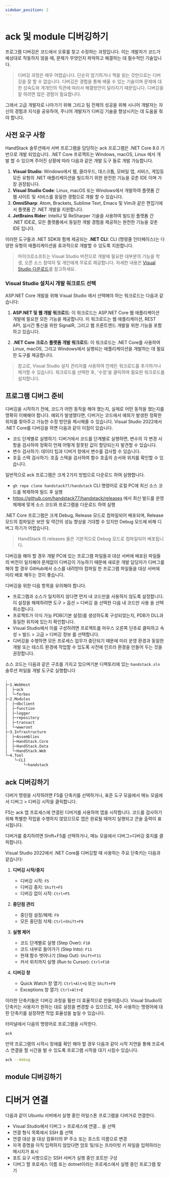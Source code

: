 ```yaml
---
sidebar_position: 2
---
```


# ack 및 module 디버깅하기

프로그램 디버깅은 코드에서 오류를 찾고 수정하는 과정입니다. 이는 개발자가 코드가 예상대로 작동하지 않을 때, 문제가 무엇인지 파악하고 해결하는 데 필수적인 기술입니다.

> 디버깅 과정은 매우 어렵습니다. 단순히 암기하거나 책을 읽는 것만으로는 디버깅을 잘 할 수 없습니다. 디버깅은 경험을 통해 배울 수 있는 기술이며 문제에 대한 성숙도와 개개인의 직관에 따라서 해결방안이 달라지기 때문입니다. 디버깅을 잘 하려면 많은 경험이 필요합니다.

그래서 고급 개발자로 나아가기 위해 그리고 팀 전체의 성공을 위해 시니어 개발자는 자신의 경험과 지식을 공유하여, 주니어 개발자가 디버깅 기술을 향상시키는 데 도움을 줘야 합니다.

## 사전 요구 사항

HandStack 솔루션에서 서버 프로그램을 담당하는 ack 프로그램은 .NET Core 8.0 기반으로 개발 되었습니다. .NET Core 프로젝트는 Windows, macOS, Linux 에서 개발 할 수 있으며 주어진 상황에 따라 다음과 같은 개발 도구 들로 개발 가능합니다.

1. **Visual Studio**: Windows에서 웹, 클라우드, 데스크톱, 모바일 앱, 서비스, 게임등 모든 유형의 .NET 애플리케이션을 빌드하기 위한 완전한 기능을 갖춘 IDE 이며 가장 권장됩니다.
2. **Visual Studio Code**: Linux, macOS 또는 Windows에서 개발하여 플랫폼 간 웹 사이트 및 서비스를 동일한 경험으로 개발 할 수 있습니다.
3. **OmniSharp**: Atom, Brackets, Sublime Text, Emacs 및 Vim과 같은 편집기에서 플랫폼 간 .NET 개발을 지원합니다.
4. **JetBrains Rider**: IntelliJ 및 ReSharper 기술을 사용하여 빌드된 플랫폼 간 .NET IDE로, 모든 플랫폼에서 동일한 개발 경험을 제공하는 완전한 기능을 갖춘 IDE 입니다.

이러한 도구들과 .NET SDK와 함께 제공되는 **.NET CLI**: CLI (명령줄 인터페이스)는 다양한 유형의 애플리케이션을 효과적으로 개발할 수 있도록 지원합니다.

> 마이크로소프트는 Visual Studio 버전으로 개발에 필요한 대부분의 기능을 학생, 오픈 소스 참여자 및 개인에게 무료로 제공합니다. 자세한 내용은 [Visual Studio 다운로드](https://visualstudio.microsoft.com/ko/downloads/)를 참고하세요.

 ### Visual Studio 설치시 개발 워크로드 선택

ASP.NET Core 개발을 위해 Visual Studio 에서 선택해야 하는 워크로드는 다음과 같습니다:

1. **ASP.NET 및 웹 개발 워크로드**: 이 워크로드는 ASP.NET Core 웹 애플리케이션 개발에 필요한 모든 기능을 제공합니다. 이 워크로드는 웹 애플리케이션, REST API, 실시간 통신을 위한 SignalR, 그리고 웹 프론트엔드 개발을 위한 기능을 포함하고 있습니다.

2. **.NET Core 크로스 플랫폼 개발 워크로드**: 이 워크로드는 .NET Core를 사용하여 Linux, macOS, 그리고 Windows에서 실행되는 애플리케이션을 개발하는 데 필요한 도구를 제공합니다.

> 참고로, Visual Studio 설치 관리자를 사용하여 언제든 워크로드를 추가하거나 제거할 수 있습니다. 워크로드를 선택한 후, '수정'을 클릭하여 필요한 워크로드를 설치합니다.

## 프로그램 디버그 준비

디버깅을 시작하기 전에, 코드가 어떤 동작을 해야 했는지, 실제로 어떤 동작을 했는지를 명확히 이해해야 합니다. 예외가 발생했다면, 디버거는 코드에서 예외가 발생한 정확한 위치를 찾아주고 가능한 수정 방안을 제시해줄 수 있습니다. Visual Studio 2022에서 .NET Core를 디버깅을 하면 다음과 같이 이점이 있습니다.

* 코드 단계별로 실행하기: 디버거에서 코드를 단계별로 실행하면, 변수의 각 변경 사항을 검사하여 정확히 언제 어떻게 잘못된 값이 할당되는지 발견할 수 있습니다.
* 변수 검사하기: 데이터 팁과 디버거 창에서 변수를 검사할 수 있습니다.
* 호출 스택 검사하기: 호출 스택을 검사하여 함수 호출의 순서와 위치를 확인할 수 있습니다.

일반적으로 ack 프로그램은 크게 2가지 방법으로 다운로드 하여 실행합니다.

* `gh repo clone handstack77/handstack` CLI 명령어로 로컬 PC에 최신 소스 코드를 복제하여 빌드 후 실행
* https://github.com/handstack77/handstack/releases 에서 최신 빌드를 운영체제에 맞게 소스 코드와 프로그램을 다운로드 하여 실행

.NET Core 프로그램은 크게 Debug, Release 모드로 컴파일되어 배포되며, Release 모드의 컴파일은 보안 및 약간의 성능 향상을 기대할 수 있지만 Debug 모드에 비해 디버그 하기가 어렵습니다.

> HandStack 의 releases 들은 기본적으로 Debug 모드로 컴파일되어 배포됩니다.

디버깅을 해야 할 경우 개발 PC에 있는 프로그램 파일들과 대상 서버에 배포된 파일들의 버전이 일치해야 문제없이 디버깅이 가능하기 때문에 새로운 개발 담당자가 디버그를 해야 할 경우 GitHub에서 소스를 내려받아 컴파일 한 프로그램 파일들을 대상 서버에 미리 배포 해두는 것이 좋습니다.

디버깅을 위한 다음 항목을 유의해야 합니다.

* 프로그램과 소스가 일치하지 않다면 먼저 내 코드만을 사용하지 않도록 설정합니다. 이 설정을 해제하려면 도구 > 옵션 > 디버깅 을 선택한 다음 내 코드만 사용 을 선택 취소합니다.
* 프로젝트가 이식 가능 PDB(기본 설정)를 생성하도록 구성되었는지, PDB가 DLL과 동일한 위치에 있는지 확인합니다.
* Visual Studio에서 이를 구성하려면 프로젝트를 마우스 오른쪽 단추로 클릭하고 속성 > 빌드 > 고급 > 디버깅 정보 를 선택합니다.
* 디버깅을 수행하면 모든 프로세스 업무가 중단되기 때문에 미리 운영 환경과 동일한 개발 또는 테스트 환경에 작업할 수 있도록 사전에 인프라 환경을 만들어 두는 것을 권장합니다.

소스 코드는 다음과 같은 구조를 가지고 있으며기본 디렉토리에 있는 `handstack.sln` 솔루션 파일을 개발 도구로 실행합니다

```txt
.
├─1.WebHost
│  ├─ack
│  └─forbes
├─2.Modules
│  ├─dbclient
│  ├─function
│  ├─logger
│  ├─repository
│  ├─transact
│  └─wwwroot
├─3.Infrastructure
│  ├─Assemblies
│  ├─HandStack.Core
│  ├─HandStack.Data
│  └─HandStack.Web
└─4.Tool
    └─CLI
        └─handstack
```

## ack 디버깅하기

디버거 명령을 시작하려면 F5를 단축키를 선택하거나, 표준 도구 모음에서 메뉴 모음에서 디버그 > 디버깅 시작을 클릭합니다.

F5는 ack 앱 프로세스에 연결된 디버거를 사용하여 앱을 시작합니다. 코드를 검사하기 위해 특별한 작업을 수행하지 않았으므로 앱은 완료될 때까지 실행되고 콘솔 출력이 표시됩니다.

디버거를 중지하려면 Shift+F5를 선택하거나, 메뉴 모음에서 디버그>디버깅 중지를 클릭합니다.

Visual Studio 2022에서 .NET Core를 디버깅할 때 사용하는 주요 단축키는 다음과 같습니다:

1. **디버깅 시작/중지**
    - 디버깅 시작: `F5`
    - 디버깅 중지: `Shift+F5`
    - 디버깅 없이 시작: `Ctrl+F5`

2. **중단점 관리**
    - 중단점 설정/해제: `F9`
    - 모든 중단점 삭제: `Ctrl+Shift+F9`

3. **실행 제어**
    - 코드 단계별로 실행 (Step Over): `F10`
    - 코드 내부로 들어가기 (Step Into): `F11`
    - 현재 함수 벗어나기 (Step Out): `Shift+F11`
    - 커서 위치까지 실행 (Run to Cursor): `Ctrl+F10`

4. **디버깅 창**
    - Quick Watch 창 열기: `Ctrl+Alt+Q` 또는 `Shift+F9`
    - Exceptions 창 열기: `Ctrl+Alt+E`

이러한 단축키들은 디버깅 과정을 훨씬 더 효율적으로 만들어줍니다. Visual Studio의 단축키는 사용자가 원하는 대로 설정을 변경할 수 있으므로, 자주 사용하는 명령어에 대한 단축키를 설정하면 작업 효율성을 높일 수 있습니다.

터미널에서 다음의 명령어로 프로그램을 시작한다.

```bash
ack
```

만약 프로그램의 시작시 장애를 확인 해야 할 경우 다음과 같이 시작 지연을 통해 프로세스 연결을 할 시간을 벌 수 있도록 프로그램 시작을 대기 시킬수 있습니다.

```bash
ack --debug
```

## module 디버깅하기

# 디버거 연결

다음과 같이 Ubuntu 서버에서 실행 중인 마일스톤 프로그램을 디버거로 연결한다.
* Visual Studio에서 디버그 > 프로세스에 연결... 을 선택
* 연결 형식 목록에서 SSH 를 선택
* 연결 대상 을 대상 컴퓨터의 IP 주소 또는 호스트 이름으로 변경
* 자격 증명을 아직 입력하지 않았다면 암호 및/또는 프라이빗 키 파일을 입력하라는 메시지가 표시
* 포트 요구 사항으로는 SSH 서버가 실행 중인 포트만 구성
* 디버그 할 프로세스 이름 또는 dotnet이라는 프로세스에서 실행 중인 프로그램 찾기



